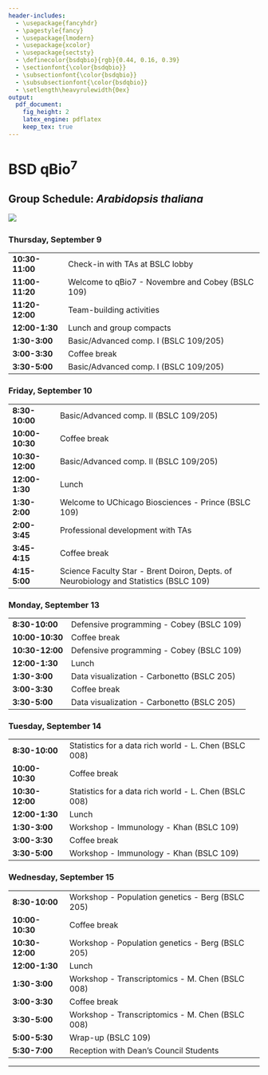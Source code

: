 ```yaml
---
header-includes:
  - \usepackage{fancyhdr}
  - \pagestyle{fancy}
  - \usepackage{lmodern}
  - \usepackage{xcolor}
  - \usepackage{sectsty}
  - \definecolor{bsdqbio}{rgb}{0.44, 0.16, 0.39}
  - \sectionfont{\color{bsdqbio}}
  - \subsectionfont{\color{bsdqbio}}
  - \subsubsectionfont{\color{bsdqbio}}
  - \setlength\heavyrulewidth{0ex}
output:
  pdf_document:
    fig_height: 2
    latex_engine: pdflatex
    keep_tex: true
---
```

# BSD qBio$^7$ 

## Group Schedule: *Arabidopsis thaliana*
 ![](https://github.com/StefanoAllesina/BSD-QBio5/raw/master/logo_group/Arabidopsis_thaliana.png)     

### Thursday, September 9 

------------------    ---------------------------------------------------------------------------------------
**10:30-11:00**       Check-in with TAs at BSLC lobby                                                        
**11:00-11:20**       Welcome to qBio7 - Novembre and Cobey (BSLC 109)                                       
**11:20-12:00**       Team-building activities                                                               
**12:00-1:30**        Lunch and group compacts                                                               
**1:30-3:00**         Basic/Advanced comp. I (BSLC 109/205)                                                  
**3:00-3:30**         Coffee break                                                                           
**3:30-5:00**         Basic/Advanced comp. I (BSLC 109/205)                                                  
------------------    ---------------------------------------------------------------------------------------

### Friday, September 10 

------------------    ---------------------------------------------------------------------------------------
**8:30-10:00**        Basic/Advanced comp. II (BSLC 109/205)                                                 
**10:00-10:30**       Coffee break                                                                           
**10:30-12:00**       Basic/Advanced comp. II (BSLC 109/205)                                                 
**12:00-1:30**        Lunch                                                                                  
**1:30-2:00**         Welcome to UChicago Biosciences - Prince (BSLC 109)                                    
**2:00-3:45**         Professional development with TAs                                                      
**3:45-4:15**         Coffee break                                                                           
**4:15-5:00**         Science Faculty Star - Brent Doiron, Depts. of Neurobiology and Statistics (BSLC 109)  
------------------    ---------------------------------------------------------------------------------------

### Monday, September 13 

------------------    ---------------------------------------------------------------------------------------
**8:30-10:00**        Defensive programming - Cobey (BSLC 109)                                               
**10:00-10:30**       Coffee break                                                                           
**10:30-12:00**       Defensive programming - Cobey (BSLC 109)                                               
**12:00-1:30**        Lunch                                                                                  
**1:30-3:00**         Data visualization - Carbonetto (BSLC 205)                                             
**3:00-3:30**         Coffee break                                                                           
**3:30-5:00**         Data visualization - Carbonetto (BSLC 205)                                             
------------------    ---------------------------------------------------------------------------------------

### Tuesday, September 14 

------------------    ---------------------------------------------------------------------------------------
**8:30-10:00**        Statistics for a data rich world - L. Chen (BSLC 008)                                  
**10:00-10:30**       Coffee break                                                                           
**10:30-12:00**       Statistics for a data rich world - L. Chen (BSLC 008)                                  
**12:00-1:30**        Lunch                                                                                  
**1:30-3:00**         Workshop - Immunology - Khan (BSLC 109)                                                
**3:00-3:30**         Coffee break                                                                           
**3:30-5:00**         Workshop - Immunology - Khan (BSLC 109)                                                
------------------    ---------------------------------------------------------------------------------------

### Wednesday, September 15 

------------------    ---------------------------------------------------------------------------------------
**8:30-10:00**        Workshop - Population genetics - Berg (BSLC 205)                                       
**10:00-10:30**       Coffee break                                                                           
**10:30-12:00**       Workshop - Population genetics - Berg (BSLC 205)                                       
**12:00-1:30**        Lunch                                                                                  
**1:30-3:00**         Workshop - Transcriptomics - M. Chen (BSLC 008)                                        
**3:00-3:30**         Coffee break                                                                           
**3:30-5:00**         Workshop - Transcriptomics - M. Chen (BSLC 008)                                        
**5:00-5:30**         Wrap-up (BSLC 109)                                                                     
**5:30-7:00**         Reception with Dean's Council Students                                                 
------------------    ---------------------------------------------------------------------------------------



-------

